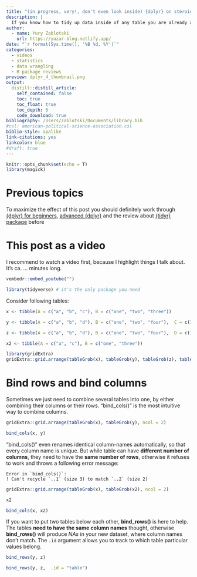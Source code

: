 ```yaml
---
title: "(in progress, very!, don't even look inside) {dplyr} on steroids: Handling Data Bases"
description: |
  If you know how to tidy up data inside of any table you are already a good data scientist! But if you want to take your skills to the next level, you should learn how to handle multiple tables inside of a data base. In this post you'll learn how to (1) combine tables, (2)  join tables to reduce duplicates, (3) unite and separate them and finally (4) how to manipulate values inside of the table in an easy way 
author:
  - name: Yury Zablotski
    url: https://yuzar-blog.netlify.app/
date: "`r format(Sys.time(), '%B %d, %Y')`"
categories:
  - videos
  - statistics
  - data wrangling
  - R package reviews
preview: dplyr_4_thumbnail.png
output:
  distill::distill_article:
    self_contained: false
    toc: true
    toc_float: true
    toc_depth: 6
    code_download: true
bibliography: /Users/zablotski/Documents/library.bib
#csl: american-political-science-association.csl
biblio-style: apalike
link-citations: yes
linkcolor: blue
#draft: true
---
```



```r
knitr::opts_chunk$set(echo = T)
library(magick)
```

# Previous topics

To maximize the effect of this post you should definitely work through [{dplyr} for beginners](https://yuzar-blog.netlify.app/posts/2023-01-31-datawrangling1/), [advanced {dplyr}](https://yuzar-blog.netlify.app/posts/2023-02-07-datawrangling2/) and the review about [{tidyr} package](https://yuzar-blog.netlify.app/posts/2023-04-18-datawrangling3/) before 

# This post as a video

I recommend to watch a video first, because I highlight things I talk about. It's ca. ... minutes long.

```r
vembedr::embed_youtube("") 
```







```r
library(tidyverse) # it's the only package you need
```


Consider following tables:

```r
x <- tibble(A = c("a", "b", "c"), B = c("one", "two", "three"))

y <- tibble(A = c("a", "b", "d"), B = c("one", "two", "four"),  C = c(3, 2, 1) )

z <- tibble(A = c("a", "b", "d"), B = c("one", "two", "four"),  D = c(3, 2, 1) )

x2 <- tibble(A = c("a", "c"), B = c("one", "three"))
```


```r
library(gridExtra)
gridExtra::grid.arrange(tableGrob(x), tableGrob(y), tableGrob(z), tableGrob(x2), ncol = 4)
```


# Bind rows and bind columns

Sometimes we just need to combine several tables into one, by either combining their columns or their rows. "bind_cols()" is the most intuitive way to combine columns.

```r
gridExtra::grid.arrange(tableGrob(x), tableGrob(y), ncol = 2)
```


```r
bind_cols(x, y) 
```

"bind_cols()" even renames identical column-names automatically, so that every column name is unique. But while table can have **different number of columns**, they need to have the **same number of rows**, otherwise it refuses to work and throws a following error message: 

    Error in `bind_cols()`:
    ! Can't recycle `..1` (size 3) to match `..2` (size 2)

```r
gridExtra::grid.arrange(tableGrob(x), tableGrob(x2), ncol = 2)
```


```r
x2
```

```r
bind_cols(x, x2)
```

If you want to put two tables below each other, **bind_rows()** is here to help. The tables **need to have the same column names** thought, otherwise **bind_rows()** will produce *NAs* in your new dataset, where column names don't match. The `.id` argument allows you to track to which table particular values belong.


```r
bind_rows(y, z)

bind_rows(y, z,  .id = "table") 
```






<!-- # Intersect and union -->

<!-- If you need to find rows identical in both tables (duplicates), use `intersect`, but if you wish to find rows which differ, use `setdiff`: -->



<!-- ```{r} -->
<!-- image_read("intersect.gif") -->
<!-- ``` -->


<!-- ```{r} -->
<!-- intersect(x,y)   # find duplicates -->
<!-- ``` -->

<!-- ```{r} -->
<!-- image_read("setdiff.gif") -->
<!-- image_read("setdiff-rev.gif") -->
<!-- ``` -->

<!-- ```{r} -->
<!-- setdiff(x,y)     # find rows that appear in x but not y  -->
<!-- setdiff(y,x)     # find rows that appear in y but not x  -->
<!-- ``` -->

<!-- `bind_rows` simply combines tables without examining them, which might produce duplicates, if there are identical rows appear in both tables. Another command you might encounter which produce the same result is `union all`.  -->

<!-- ```{r echo=FALSE} -->
<!-- image_animate(image_read("union-all.gif")) -->
<!-- ``` -->

<!-- ```{r} -->
<!-- union_all(x,y) == bind_rows(x,y) -->
<!-- ``` -->

<!-- But in order to remove duplicates while combining two tables, use `union`: -->

<!-- ```{r echo=FALSE} -->
<!-- image_read("union.gif") -->
<!-- image_read("union-rev.gif") -->
<!-- ``` -->



<!-- ```{r echo=FALSE} -->
<!-- image_animate(image_read("union.gif")) -->
<!-- ``` -->

<!-- ```{r} -->
<!-- union(x,y) -->
<!-- ``` -->


<!-- # Join tables -->

<!-- Combining tables is important, but it sometimes leads to a **redundancy**. Consider binding columns of two following tables: -->

<!-- ```{r} -->
<!-- tidy4a <- table4a %>% -->
<!--   gather(`1999`, `2000`, key = "year", value = "cases") -->
<!-- tidy4b <- table4b %>% -->
<!--   gather(`1999`, `2000`, key = "year", value = "population") -->

<!-- bind_cols(tidy4a,tidy4b) -->
<!-- ``` -->

<!-- Two of the columns, `country` and `year`, are **identical** in both tables. We'll call them **key** columns. A `bind_cols()` nicely renames them for us to avoid confusion, but it keeps both. Although they don't provide any new information -  they are redundant! If we add a green colour to a green colour, it will still be green. Thus, we would love *R* to recognise those identical - **key** columns and use them to **join** (not to add!) only columns which are different. And that is exactly what **join** commands are for. -->

<!-- The `inner_join` is the most intuitive. It looks inside of the tables, finds identical columns and keeps just one of them and adds all not matching columns behind it. This removes redundancy and delivers a tidy dataset: -->

<!-- ```{r} -->
<!-- image_read("inner-join.gif") -->
<!-- ``` -->


<!-- ```{r} -->
<!-- inner_join(tidy4a, tidy4b) -->
<!-- ``` -->

<!-- But what if columns are not perfectly identical? I am grad you asked :). To answer this question, please, let me explain all the joins visually, beginning with our friend `inner_join`. -->

<!-- ## Mutating joins combine columns -->

<!-- 1. inner_join -->

<!-- An inner join matches pairs of observations whenever their keys are equal. And, as mentioned before, it then keeps the key columns and all the other columns which are different. -->

<!-- ![](join-inner.png) -->

<!-- Below is an example with x and y we have created earlier in the post. Have a look at them in the console, if you forgot them.  -->

<!-- If **all** three columns are the **key** columns, `inner_join` looks for a perfect match, where all columns for this row have identical values in both tables. In our example only second row matches perfectly (see the first output below). The first row is different in the column "C" and the third raw have different values in all three columns. -->

<!-- If only two variables are **keys**, "A" and "B", then two rows have identical values in this both columns, while other, not matching values from the column "C" are added to the right of the table. In this way we reduce the redundancy but don't loose any information. -->

<!-- If only one variable is a key, then you'll simply get more unmatched columns, "B" and "C" in our case, see below. This case is interesting, because it does not reduce the redundancy for "B" columns. This emphasizes the importance of **key** columns, thus you often have to know (and you usually do!) what **keys** are you want to join by. -->

<!-- ```{r} -->
<!-- inner_join(x, y, by = c("A", "B", "C")) -->
<!-- inner_join(x, y, by = c("A", "B")) -->
<!-- inner_join(x, y, by = c("A")) -->
<!-- ``` -->

<!-- The only problem with `inner_join` is that it looses observations. If you are interested in keeping all the observations from one, the other or both tables, you can apply `outer_joins`. There are three of them:  -->

<!-- - `left_join`  keeps all observations from the left table, i.e.  *x* for `left_join(x, y)` -->
<!-- - `right_join` keeps all observations from the right table, i.e. *y* for `left_join(x, y)` -->
<!-- - `full_join`  keeps all observations from both *x* and *y* tables -->

<!-- ![](join-outer.png) -->

<!-- To summarise how they all work, have a look at the following diagram: -->

<!-- ![](join-venn.png) -->


<!-- 2. left_join -->

<!-- ```{r} -->
<!-- image_read("left-join.gif") -->
<!-- image_read("left-join-extra.gif") -->
<!-- ``` -->


<!-- `left_join` keeps all the common / matched observations in the left columns and adds additional data from another table. But as you could see in the graphs above, if I want to keep all the observations from *x*, but there is no match for some of them in *y*, it'll add empty rows - *NA*. It doesn't sound good first, but I actually loved this side effect, because it always showed me a mismatch between tables, which, if not discovered early enough, could lead to crappy results. -->

<!-- Now, let's left-join *x* and *y* considering all columns a **key**. The `left_join` does it by default, so you could actually right `left_join(x, y)` to get the same result, but here for the teaching purposes I prefer to write out the keys explicitly: -->

<!-- ```{r} -->
<!-- left_join(x, y, by = c("A", "B", "C")) -->
<!-- ``` -->

<!-- Hmm, interestingly, our result is identical to *x* and there is not a single value from *y*. This is because not a single row in *y* matched a row in *x* in all three **keys**. So, since there is a total mismatch between tables, only *x* table was returned. -->

<!-- Now, if we only have two **keys**, `left_join` finds that second and third rows in both table match for columns "A" and "B". It keeps only one of them to reduce the redundancy. The column "C" was different for first two rows, so `left_join` kept "C" columns from both tables. The third row from *x* does not find any match in *y*, thus it kept its own observation and joined a new-empty cell - *NA*: -->

<!-- ```{r} -->
<!-- left_join(x, y, by = c("A", "B")) -->
<!-- ``` -->

<!-- One key shows that column "B" in *y* table also has one unmatching value in the third row, thus, it uncovers the mismatch, which could be useful, if you want to make sure the tables have identical observations. But if you know they are not and you want to get rid of the mismatch, use `inner_join` instead. -->

<!-- ```{r} -->
<!-- left_join(x, y, by = c("A")) -->
<!-- ``` -->

<!-- 3. right_join -->

<!-- ```{r} -->
<!-- image_read("right-join.gif") -->
<!-- ``` -->


<!-- *Right join* works in the say way *left join* does, but keeps all the observation from the right table, *y* in our case.  -->

<!-- ```{r} -->
<!-- right_join(x, y, by = c("A", "B", "C")) -->
<!-- right_join(x, y, by = c("A", "B")) -->
<!-- right_join(x, y, by = c("A")) -->
<!-- ``` -->


<!-- 4. full_join -->

<!-- ```{r} -->
<!-- image_read("full-join.gif") -->
<!-- ``` -->


<!-- *Full join* is the most greedy join because it keeps every possible mismatch. Thus, if all columns are **keys**, similarly to the *inner join* finds that only second row matches across all the columns. But, in contrast to inner join, it keeps the first and third rows from both tables. That's how with `full_join` you'll finish up with 5 rows in contrast to only 1 raw returned by the `inner_join`. If not all columns are **keys**, a *full join* acts as a combination of *left* and *right* joins. -->

<!-- ```{r} -->
<!-- full_join(x, y, by = c("A", "B", "C")) -->
<!-- full_join(x, y, by = c("A", "B")) -->
<!-- full_join(x, y, by = c("A")) -->
<!-- ``` -->

<!-- Returning every mismatch between tables could be a blessing if you want to find inconsistencies in your table, but it also could become a huge headache since it may produce thousands of "new" observations out of nowhere. And if your dataset is big and messy, and the chances are it is, and you have *NAs* in it from the start, you wouldn’t be able to differentiate among original *NAs* and "new" *NAs*. The danger here is that you might continue with your analysis and produce unrealistic results without even knowing about it.  -->

<!-- **Thus, despite the advantages of joins, e.g. reducing redundancy, please, be very careful and always double check the output.**  -->

<!-- 5. Duplicates -->

<!-- When you join duplicated keys, you get all possible combinations, thus try to make a **key** column as unique as possible. -->

<!-- ![](join-many-to-many.png) -->

<!-- 6. Join tables with different names -->

<!-- If you know that some columns in two different tables are identical but have different names, you don't have to **rename** them (although you can), but use the **equal** sing to tell `dplyr` they are the same: -->

<!-- ```{r} -->
<!-- left_join(y, z, by = c("A" = "D", "B" = "E")) -->
<!-- ``` -->



<!-- ## Filtering joins combine rows -->


<!-- Filtering joins affect only the rows / observations, not the columns / variables. But filtering joins never duplicate rows like mutating joins do. -->

<!-- 1. semi_join -->

<!-- ```{r} -->
<!-- image_read("semi-join.gif") -->
<!-- ``` -->


<!-- An semi-join keeps only the rows that have a match: -->

<!-- ![](join-semi-many.png) -->

<!-- ```{r} -->
<!-- semi_join(x, y, by = c("A", "B", "C")) -->
<!-- semi_join(x, y, by = c("A", "B")) -->
<!-- semi_join(x, y, by = c("A")) -->
<!-- ``` -->

<!-- 2. anti_join -->

<!-- ```{r} -->
<!-- image_read("anti-join.gif") -->
<!-- ``` -->


<!-- An `anti-join` only keeps the rows that don’t have a match. I often use it to check for discrepancies between tables. If `anti_join` returns nothing - it's a good sign ;). -->

<!-- ![](join-anti.png) -->

<!-- ```{r} -->
<!-- anti_join(x, y, by = c("A", "B", "C")) -->
<!-- anti_join(x, y, by = c("A", "B")) -->
<!-- anti_join(x, y, by = c("A")) -->
<!-- ``` -->


<!-- # Conditioning -->

<!-- Having columns and rows where you want them to be it amazing, and if you have a structure of your table, which is ready to "take off" to the "machine learning wonderland" it's even better. But in order to do some statistics with the data, the perfect structure of the dataset is sometimes not the most important thing. If we want to do something with data, the data itself, meaning the values inside of the cell, is the essence of a good statistical analysis and meaningful results. Thus, we often need to manipulate the values inside our tables. Here I'd like to present two most useful techniques, which I use in everyday professional life. -->

<!-- ## If ... else ... -->

<!-- The `ifelse` command allows you to produce a new column depending on the existing one (like in the first chunk of code below), or simply change the values in the existing variable, if you need to (like in the second). -->

<!-- ```{r} -->
<!-- table1 %>%  -->
<!--   mutate(population_2 = ifelse(population < mean(population), "low", "high")) -->
<!-- ``` -->

<!-- The only problem with `ifelse` is that, if you have to many **cases**, it will be painful to write multiple `ifelse`s, thus we can use `case_when`: -->

<!-- ## Case when ... -->

<!-- ```{r} -->

<!-- table1 %>%  -->
<!--   mutate(country = case_when( -->
<!--     country == "Afghanistan" ~ "Afgh", -->
<!--     country == "Brazil"      ~ "Braz", -->
<!--     country == "China"       ~ "Chin", -->
<!--     TRUE                     ~ "Rest of the World" -->
<!--   )) -->
<!-- ``` -->


<!-- # Bonus peace of code -->

<!-- Have a look at a messy dataset `who`, think about what would you do with it and then check out the code below which is mostly borrowed from the referenced book. -->

<!-- ```{r} -->
<!-- who -->
<!-- ``` -->


<!-- ```{r} -->
<!-- who %>%  -->
<!--   pivot_longer(cols = new_sp_m014:newrel_f65, values_drop_na = T) %>%  -->
<!--   select(-iso2, -iso3) %>%  -->
<!--   mutate(name = stringr::str_replace(name, "newrel", "new_rel")) %>%  -->
<!--   separate(name, into = c("new", "type", "sexage")) %>%  -->
<!--   separate("sexage", into = c("sex", "age"), sep = 1) %>%  -->
<!--   mutate(age_2 = case_when( -->
<!--     age == "014"  ~ "0 – 14 years old", -->
<!--     age == "1524" ~ "15 - 24 years old", -->
<!--     age == "2534" ~ "25 - 34 years old", -->
<!--     age == "3544" ~ "35 - 44 years old", -->
<!--     age == "4554" ~ "45 - 54 years old", -->
<!--     age == "5564" ~ "55 - 64 years old", -->
<!--     age == "65"   ~ "65 or older", -->
<!--     TRUE          ~ "bla" -->
<!--   )) -->
<!-- ``` -->


<!-- # Conclusion -->

<!-- In the current age of **big data**, data manipulation is one of the most important skills for any data scientist. It not only allows you to make the best out of your own data in terms of visualisation, statistics and machine learning, but may also help you to reanimate unused or too-messy data and so make exiting discoveries. Mastering my **Data Wrangling Trilogy** ( [Vol. 1](https://yury-zablotski.netlify.com/post/data-wrangling-1/), [Vol. 2](https://yury-zablotski.netlify.com/post/2019-09-22-data-wrangling-2/data-wrangling-2/) and this [Vol. 3]()) will enable you to solve 95% of common data problems in *R*. -->

<!-- # What’s next -->

<!-- After bringing the data to the form you need, it's time to produce some results: -->

<!-- - [Fancy tables: frequency, contingency and pivot](https://yury-zablotski.netlify.com/post/fancy-tables/) -->
<!-- - [Fancy descriptive statistics](https://yury-zablotski.netlify.com/post/fancy-descriptive-statistics/) -->


<!-- **Thank you for reading!** -->

<!-- # Further readings and references -->


<!-- - Most of this article originate from [“R for Data Science”](https://r4ds.hadley.nz/) book by Garrett Grolemund and Hadley Wickham.  -->

